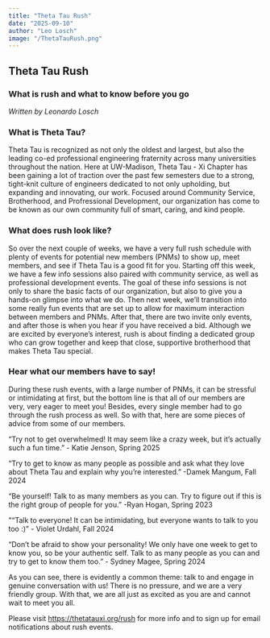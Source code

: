 ```yaml
---
title: "Theta Tau Rush"
date: "2025-09-10"
author: "Leo Losch"
image: "/ThetaTauRush.png"
---
```

## Theta Tau Rush
### What is rush and what to know before you go
*Written by Leonardo Losch*
​
### What is Theta Tau?
Theta Tau is recognized as not only the oldest and largest, but also the leading co-ed professional engineering fraternity across many universities throughout the nation. Here at UW-Madison, Theta Tau - Xi Chapter has been gaining a lot of traction over the past few semesters due to a strong, tight-knit culture of engineers dedicated to not only upholding, but expanding and innovating, our work. Focused around Community Service, Brotherhood, and Profressional Development, our organization has come to be known as our own community full of smart, caring, and kind people.
​
### What does rush look like?
So over the next couple of weeks, we have a very full rush schedule with plenty of events for potential new members (PNMs) to show up, meet members, and see if Theta Tau is a good fit for you. Starting off this week, we have a few info sessions also paired with community service, as well as professional development events. The goal of these info sessions is not only to share the basic facts of our organization, but also to give you a hands-on glimpse into what we do. Then next week, we’ll transition into some really fun events that are set up to allow for maximum interaction between members and PNMs. After that, there are two invite only events, and after those is when you hear if you have received a bid. Although we are excited by everyone’s interest, rush is about finding a dedicated group who can grow together and keep that close, supportive brotherhood that makes Theta Tau special.

### Hear what our members have to say!
During these rush events, with a large number of PNMs, it can be stressful or intimidating at first, but the bottom line is that all of our members are very, very eager to meet you! Besides, every single member had to go through the rush process as well. So with that, here are some pieces of advice from some of our members.

“Try not to get overwhelmed! It may seem like a crazy week, but it’s actually such a fun time.” - Katie Jenson, Spring 2025

“Try to get to know as many people as possible and ask what they love about Theta Tau and explain why you’re interested.” -Damek Mangum, Fall 2024

“Be yourself! Talk to as many members as you can. Try to figure out if this is the right group of people for you.” -Ryan Hogan, Spring 2023

"“Talk to everyone! It can be intimidating, but everyone wants to talk to you too :)” - Violet Urdahl, Fall 2024

​“Don’t be afraid to show your personality! We only have one week to get to know you, so be your authentic self. Talk to as many people as you can and try to get to know them too.” - Sydney Magee, Spring 2024

As you can see, there is evidently a common theme: talk to and engage in genuine conversation with us! There is no pressure, and we are a very friendly group. With that, we are all just as excited as you are and cannot wait to meet you all.

Please visit https://thetatauxi.org/rush for more info and to sign up for email notifications about rush events. 





















